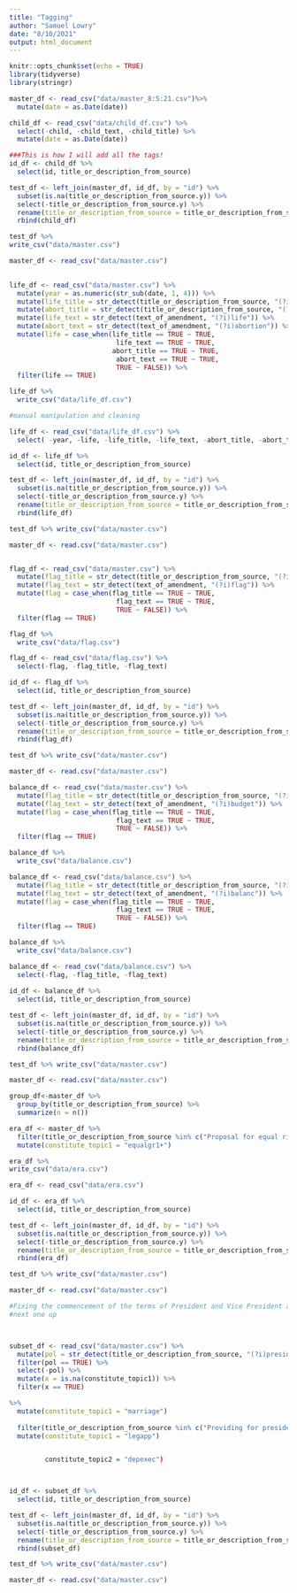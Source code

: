 ```yaml
---
title: "Tagging"
author: "Samuel Lowry"
date: "8/10/2021"
output: html_document
---
```


```r
knitr::opts_chunk$set(echo = TRUE)
library(tidyverse)
library(stringr)
```

```r
master_df <- read_csv("data/master_8:5:21.csv")%>% 
  mutate(date = as.Date(date))

child_df <- read_csv("data/child_df.csv") %>% 
  select(-child, -child_text, -child_title) %>% 
  mutate(date = as.Date(date))
```

```r

###This is how I will add all the tags!
id_df <- child_df %>% 
  select(id, title_or_description_from_source)

test_df <- left_join(master_df, id_df, by = "id") %>% 
  subset(is.na(title_or_description_from_source.y)) %>% 
  select(-title_or_description_from_source.y) %>% 
  rename(title_or_description_from_source = title_or_description_from_source.x) %>% 
  rbind(child_df)

test_df %>% 
write_csv("data/master.csv")

```

```r
master_df <- read_csv("data/master.csv")
  
```

```r
life_df <- read_csv("data/master.csv") %>% 
  mutate(year = as.numeric(str_sub(date, 1, 4))) %>% 
  mutate(life_title = str_detect(title_or_description_from_source, "(?i)life")) %>% 
  mutate(abort_title = str_detect(title_or_description_from_source, "(?i)abortion")) %>% 
  mutate(life_text = str_detect(text_of_amendment, "(?i)life")) %>%
  mutate(abort_text = str_detect(text_of_amendment, "(?i)abortion")) %>% 
  mutate(life = case_when(life_title == TRUE ~ TRUE,
                           life_text == TRUE ~ TRUE,
                          abort_title == TRUE ~ TRUE,
                           abort_text == TRUE ~ TRUE,
                           TRUE ~ FALSE)) %>% 
  filter(life == TRUE)

life_df %>% 
  write_csv("data/life_df.csv") 

#manual manipulation and cleaning

life_df <- read_csv("data/life_df.csv") %>% 
  select( -year, -life, -life_title, -life_text, -abort_title, -abort_text)

id_df <- life_df %>% 
  select(id, title_or_description_from_source)

test_df <- left_join(master_df, id_df, by = "id") %>% 
  subset(is.na(title_or_description_from_source.y)) %>% 
  select(-title_or_description_from_source.y) %>% 
  rename(title_or_description_from_source = title_or_description_from_source.x) %>% 
  rbind(life_df)

test_df %>% write_csv("data/master.csv")
```


```r
master_df <- read.csv("data/master.csv")


flag_df <- read_csv("data/master.csv") %>% 
  mutate(flag_title = str_detect(title_or_description_from_source, "(?i)flag")) %>% 
  mutate(flag_text = str_detect(text_of_amendment, "(?i)flag")) %>% 
  mutate(flag = case_when(flag_title == TRUE ~ TRUE,
                           flag_text == TRUE ~ TRUE,
                           TRUE ~ FALSE)) %>% 
  filter(flag == TRUE)

flag_df %>% 
  write_csv("data/flag.csv")

flag_df <- read_csv("data/flag.csv") %>% 
  select(-flag, -flag_title, -flag_text)

id_df <- flag_df %>% 
  select(id, title_or_description_from_source)

test_df <- left_join(master_df, id_df, by = "id") %>% 
  subset(is.na(title_or_description_from_source.y)) %>% 
  select(-title_or_description_from_source.y) %>% 
  rename(title_or_description_from_source = title_or_description_from_source.x) %>% 
  rbind(flag_df)

test_df %>% write_csv("data/master.csv")

master_df <- read.csv("data/master.csv")


```

```r
balance_df <- read_csv("data/master.csv") %>% 
  mutate(flag_title = str_detect(title_or_description_from_source, "(?i)budget")) %>% 
  mutate(flag_text = str_detect(text_of_amendment, "(?i)budget")) %>% 
  mutate(flag = case_when(flag_title == TRUE ~ TRUE,
                           flag_text == TRUE ~ TRUE,
                           TRUE ~ FALSE)) %>% 
  filter(flag == TRUE)

balance_df %>% 
  write_csv("data/balance.csv")

balance_df <- read_csv("data/balance.csv") %>% 
  mutate(flag_title = str_detect(title_or_description_from_source, "(?i)balanc")) %>% 
  mutate(flag_text = str_detect(text_of_amendment, "(?i)balanc")) %>% 
  mutate(flag = case_when(flag_title == TRUE ~ TRUE,
                           flag_text == TRUE ~ TRUE,
                           TRUE ~ FALSE)) %>% 
  filter(flag == TRUE)

balance_df %>% 
  write_csv("data/balance.csv")

balance_df <- read_csv("data/balance.csv") %>% 
  select(-flag, -flag_title, -flag_text)
  
id_df <- balance_df %>% 
  select(id, title_or_description_from_source)

test_df <- left_join(master_df, id_df, by = "id") %>% 
  subset(is.na(title_or_description_from_source.y)) %>% 
  select(-title_or_description_from_source.y) %>% 
  rename(title_or_description_from_source = title_or_description_from_source.x) %>% 
  rbind(balance_df)

test_df %>% write_csv("data/master.csv")

master_df <- read.csv("data/master.csv")

group_df<-master_df %>% 
  group_by(title_or_description_from_source) %>%
  summarize(n = n())

era_df <- master_df %>% 
  filter(title_or_description_from_source %in% c("Proposal for equal rights for men and women", "Relative to equal rights for men and women", "Proposal relative to equal rights for men and women")) %>% 
  mutate(constitute_topic1 = "equalgr1+")

era_df %>% 
write_csv("data/era.csv")

era_df <- read_csv("data/era.csv")


```

```r
id_df <- era_df %>% 
  select(id, title_or_description_from_source)

test_df <- left_join(master_df, id_df, by = "id") %>% 
  subset(is.na(title_or_description_from_source.y)) %>% 
  select(-title_or_description_from_source.y) %>% 
  rename(title_or_description_from_source = title_or_description_from_source.x) %>% 
  rbind(era_df)

test_df %>% write_csv("data/master.csv")

master_df <- read.csv("data/master.csv")
```


```r

#Fixing the commencement of the terms of President and Vice President and Members of Congress and fixing the time of assembling of Congress
#next one up



subset_df <- read_csv("data/master.csv") %>% 
  mutate(pol = str_detect(title_or_description_from_source, "(?i)president")) %>% 
  filter(pol == TRUE) %>% 
  select(-pol) %>% 
  mutate(x = is.na(constitute_topic1)) %>% 
  filter(x == TRUE)

%>% 
  mutate(constitute_topic1 = "marriage")
  
  filter(title_or_description_from_source %in% c("Providing for presidential veto of separate items in appropriation bills", "Proposing an amendment to the Constitution of the United States allowing an item veto in appropriations bills.", "Proposing an amendment to the Constitution of the United States to authorize the line item veto.", "To permit veto of items in appropriation bills", "Item veto for appropriations bills", "Item veto or reduction of appropriations bills", "Veto items in appropriation bills", "Empowers the President to veto individual items in general appropriation bills")) %>%
  mutate(constitute_topic1 = "legapp")


         constitute_topic2 = "depexec")



id_df <- subset_df %>% 
  select(id, title_or_description_from_source)

test_df <- left_join(master_df, id_df, by = "id") %>% 
  subset(is.na(title_or_description_from_source.y)) %>% 
  select(-title_or_description_from_source.y) %>% 
  rename(title_or_description_from_source = title_or_description_from_source.x) %>% 
  rbind(subset_df)

test_df %>% write_csv("data/master.csv")

master_df <- read.csv("data/master.csv")



  



```


